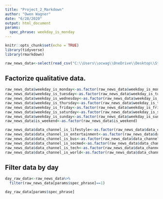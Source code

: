 ```yaml
---
title: "Project_2_Markdown"
author: "Owen Wagner"
date: "6/28/2020"
output: html_document
params:
  spec_phrase: weekday_is_monday
---
```


```r
knitr::opts_chunk$set(echo = TRUE)
library(tidyverse)
library(rmarkdown)

raw_news_data<-select(read_csv("C:\\Users\\ocwag\\OneDrive\\Desktop\\Stat-for-Data-Science\\Project_2\\Project_2\\OnlineNewsPopularity\\OnlineNewsPopularity.csv"),-url)
```

## Factorize qualitative data.
```r
raw_news_data$weekday_is_monday<-as.factor(raw_news_data$weekday_is_monday)
raw_news_data$weekday_is_tuesday<-as.factor(raw_news_data$weekday_is_tuesday)
raw_news_data$weekday_is_wednesday<-as.factor(raw_news_data$weekday_is_wednesday)
raw_news_data$weekday_is_thursday<-as.factor(raw_news_data$weekday_is_thursday)
raw_news_data$weekday_is_friday<-as.factor(raw_news_data$weekday_is_friday)
raw_news_data$weekday_is_saturday<-as.factor(raw_news_data$weekday_is_saturday)
raw_news_data$weekday_is_sunday<-as.factor(raw_news_data$weekday_is_sunday)
raw_news_data$is_weekend<-as.factor(raw_news_data$is_weekend)

raw_news_data$data_channel_is_lifestyle<-as.factor(raw_news_data$data_channel_is_lifestyle)
raw_news_data$data_channel_is_entertainment<-as.factor(raw_news_data$data_channel_is_entertainment)
raw_news_data$data_channel_is_bus<-as.factor(raw_news_data$data_channel_is_bus)
raw_news_data$data_channel_is_socmed<-as.factor(raw_news_data$data_channel_is_socmed)
raw_news_data$data_channel_is_tech<-as.factor(raw_news_data$data_channel_is_tech)
raw_news_data$data_channel_is_world<-as.factor(raw_news_data$data_channel_is_world)
```

## Filter data by day
```r
day_raw_data<-raw_news_data%>%
  filter(raw_news_data[params$spec_phrase]==1)

day_raw_data[params$spec_phrase]
```

